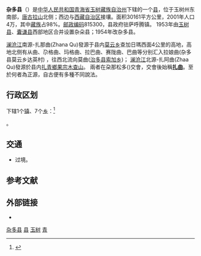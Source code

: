 {{Infobox China County
|Belong = [[青海省|青海省]][[玉树藏族自治州|玉树藏族自治州]]
}}

'''杂多县'''（{{bo|z=རྫ་སྟོད་རྫོང|w=rdza stod rdzong|p=Zadoi Zong}}）是[[中华人民共和国|中华人民共和国]][[青海省|青海省]][[玉树藏族自治州|玉树藏族自治州]]下辖的一个[[县|县]]，位于玉树州东南部，[[唐古拉山|唐古拉山]]北侧；西边与[[西藏自治区|西藏自治区]]接壤。面积30161平方公里，2001年人口4万，其中[[藏族|藏族]]占98%。[[邮政编码|邮政编码]]815300，县政府驻萨呼腾镇。
1953年由[[玉树县|玉树县]]、[[囊谦县|囊谦县]]西部地区合并设置杂朵县；1954年改杂多县。


[[澜沧江|澜沧江]]南源-扎那曲(Zhana Qu)發源于县内[[莫云乡|莫云乡]]查加日瑪西面4公里的高地，高地北侧有从曲、尕格曲、玛格曲、拉巴曲、赛陇曲、巴曲等分别汇入拉娘曲(杂多县莫云乡达英村) ，往西北流向莫曲([[治多县|治多县]][[索加乡|索加乡]])；
[[澜沧江|澜沧江]]北源-扎阿曲(Zhaa Qu)發源於县内[[扎青鄉|扎青鄉]][[果宗木查山|果宗木查山]]。
兩者在朶那松多({{Coord|33.21|N|94.6|E|}})交會，交會後始稱'''[[扎曲_(澜沧江)|扎曲]]'''。至於何者為正源，自古便有多種不同說法。

== 行政区划 ==
{{PAGENAMEBASE}}下辖1个[[镇|镇]]、7个[[乡_(中华人民共和国)|乡]]：<ref>{{PRC admin/ref sgc|63/27/22/000/000}}</ref>

{{PRC admin/children|63/27/22/000/000}}。

== 交通 ==
* {{中国国道名|345}}过境。

== 参考文献 ==
{{reflist}}

== 外部链接 ==
* {{Official website|http://www.zaduo.gov.cn/|name=杂多县人民政府}}

{{杂多县行政区划}}
{{玉树藏族自治州行政区划}}
{{青海行政区划}}
{{国家级贫困县|前}}

[[Category:杂多县|]]
[[Category:玉树州县市|县]]
[[Category:青海省县份|玉树]]
[[Category:原国家级贫困县|青]]